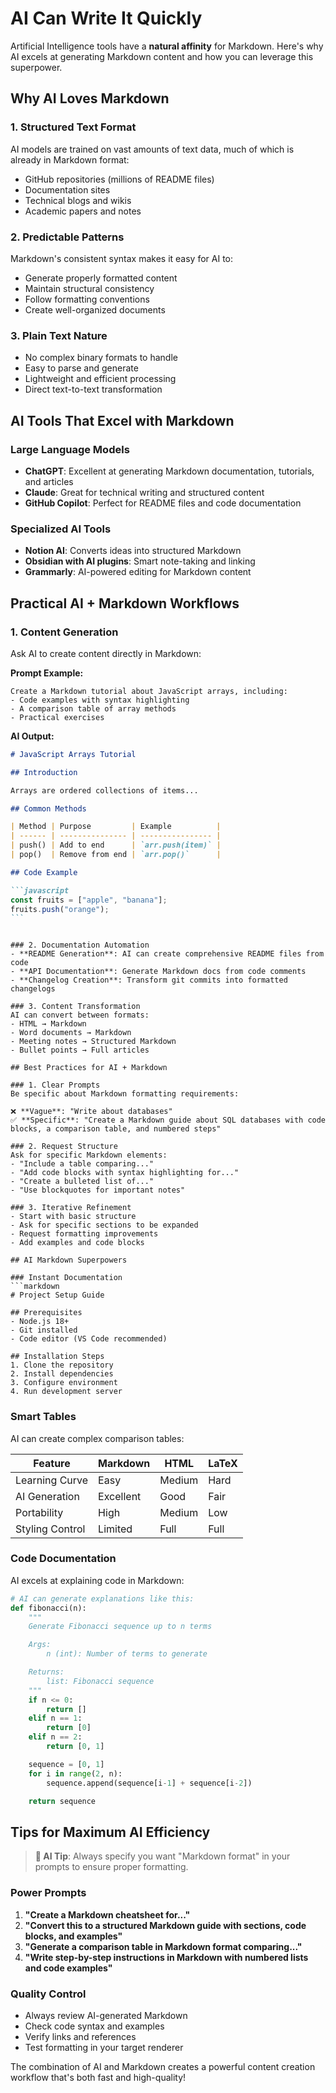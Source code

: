 # AI Can Write It Quickly

Artificial Intelligence tools have a **natural affinity** for Markdown. Here's why AI excels at generating Markdown content and how you can leverage this superpower.

## Why AI Loves Markdown

### 1. Structured Text Format

AI models are trained on vast amounts of text data, much of which is already in Markdown format:

- GitHub repositories (millions of README files)
- Documentation sites
- Technical blogs and wikis
- Academic papers and notes

### 2. Predictable Patterns

Markdown's consistent syntax makes it easy for AI to:

- Generate properly formatted content
- Maintain structural consistency
- Follow formatting conventions
- Create well-organized documents

### 3. Plain Text Nature

- No complex binary formats to handle
- Easy to parse and generate
- Lightweight and efficient processing
- Direct text-to-text transformation

## AI Tools That Excel with Markdown

### Large Language Models

- **ChatGPT**: Excellent at generating Markdown documentation, tutorials, and articles
- **Claude**: Great for technical writing and structured content
- **GitHub Copilot**: Perfect for README files and code documentation

### Specialized AI Tools

- **Notion AI**: Converts ideas into structured Markdown
- **Obsidian with AI plugins**: Smart note-taking and linking
- **Grammarly**: AI-powered editing for Markdown content

## Practical AI + Markdown Workflows

### 1. Content Generation

Ask AI to create content directly in Markdown:

**Prompt Example:**

```
Create a Markdown tutorial about JavaScript arrays, including:
- Code examples with syntax highlighting
- A comparison table of array methods
- Practical exercises
```

**AI Output:**

````markdown
# JavaScript Arrays Tutorial

## Introduction

Arrays are ordered collections of items...

## Common Methods

| Method | Purpose         | Example          |
| ------ | --------------- | ---------------- |
| push() | Add to end      | `arr.push(item)` |
| pop()  | Remove from end | `arr.pop()`      |

## Code Example

```javascript
const fruits = ["apple", "banana"];
fruits.push("orange");
```
````

````

### 2. Documentation Automation
- **README Generation**: AI can create comprehensive README files from code
- **API Documentation**: Generate Markdown docs from code comments
- **Changelog Creation**: Transform git commits into formatted changelogs

### 3. Content Transformation
AI can convert between formats:
- HTML → Markdown
- Word documents → Markdown
- Meeting notes → Structured Markdown
- Bullet points → Full articles

## Best Practices for AI + Markdown

### 1. Clear Prompts
Be specific about Markdown formatting requirements:

❌ **Vague**: "Write about databases"
✅ **Specific**: "Create a Markdown guide about SQL databases with code blocks, a comparison table, and numbered steps"

### 2. Request Structure
Ask for specific Markdown elements:
- "Include a table comparing..."
- "Add code blocks with syntax highlighting for..."
- "Create a bulleted list of..."
- "Use blockquotes for important notes"

### 3. Iterative Refinement
- Start with basic structure
- Ask for specific sections to be expanded
- Request formatting improvements
- Add examples and code blocks

## AI Markdown Superpowers

### Instant Documentation
```markdown
# Project Setup Guide

## Prerequisites
- Node.js 18+
- Git installed
- Code editor (VS Code recommended)

## Installation Steps
1. Clone the repository
2. Install dependencies
3. Configure environment
4. Run development server
````

### Smart Tables

AI can create complex comparison tables:

| Feature         | Markdown  | HTML   | LaTeX |
| --------------- | --------- | ------ | ----- |
| Learning Curve  | Easy      | Medium | Hard  |
| AI Generation   | Excellent | Good   | Fair  |
| Portability     | High      | Medium | Low   |
| Styling Control | Limited   | Full   | Full  |

### Code Documentation

AI excels at explaining code in Markdown:

```python
# AI can generate explanations like this:
def fibonacci(n):
    """
    Generate Fibonacci sequence up to n terms

    Args:
        n (int): Number of terms to generate

    Returns:
        list: Fibonacci sequence
    """
    if n <= 0:
        return []
    elif n == 1:
        return [0]
    elif n == 2:
        return [0, 1]

    sequence = [0, 1]
    for i in range(2, n):
        sequence.append(sequence[i-1] + sequence[i-2])

    return sequence
```

## Tips for Maximum AI Efficiency

> **🤖 AI Tip**: Always specify you want "Markdown format" in your prompts to ensure proper formatting.

### Power Prompts

1. **"Create a Markdown cheatsheet for..."**
2. **"Convert this to a structured Markdown guide with sections, code blocks, and examples"**
3. **"Generate a comparison table in Markdown format comparing..."**
4. **"Write step-by-step instructions in Markdown with numbered lists and code examples"**

### Quality Control

- Always review AI-generated Markdown
- Check code syntax and examples
- Verify links and references
- Test formatting in your target renderer

The combination of AI and Markdown creates a powerful content creation workflow that's both fast and high-quality!
